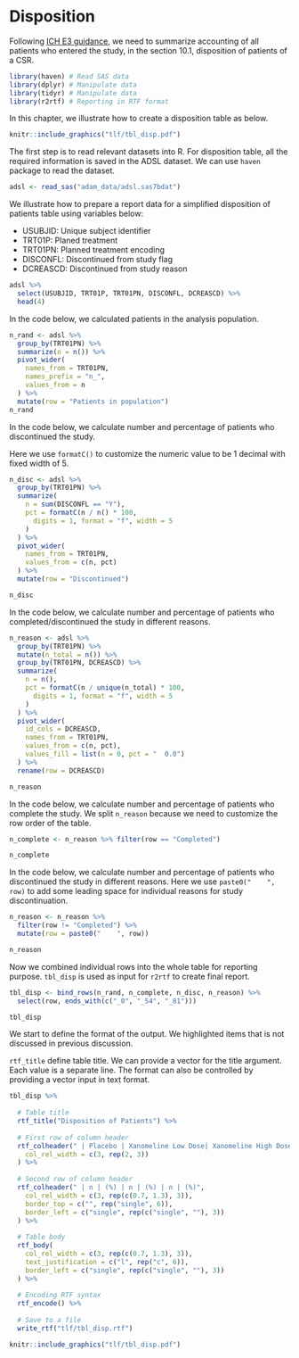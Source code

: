 # Disposition {#disposition}

Following [ICH E3 guidance](https://database.ich.org/sites/default/files/E3_Guideline.pdf),
we need to summarize accounting of all patients who entered the study, 
in the section 10.1, disposition of patients of a CSR. 

```r
library(haven) # Read SAS data
library(dplyr) # Manipulate data
library(tidyr) # Manipulate data
library(r2rtf) # Reporting in RTF format
```

In this chapter, we illustrate how to create a disposition table as below.

```r
knitr::include_graphics("tlf/tbl_disp.pdf")
```

The first step is to read relevant datasets into R. 
For disposition table, all the required information is saved in the ADSL dataset.
We can use `haven` package to read the dataset.

```r
adsl <- read_sas("adam_data/adsl.sas7bdat")
```

We illustrate how to prepare a report data for a simplified disposition 
of patients table using variables below: 

- USUBJID: Unique subject identifier 
- TRT01P: Planed treatment
- TRT01PN: Planned treatment encoding
- DISCONFL: Discontinued from study flag
- DCREASCD: Discontinued from study reason 

```r
adsl %>%
  select(USUBJID, TRT01P, TRT01PN, DISCONFL, DCREASCD) %>%
  head(4)
```
In the code below, we calculated patients in the analysis population. 

```r
n_rand <- adsl %>%
  group_by(TRT01PN) %>%
  summarize(n = n()) %>%
  pivot_wider(
    names_from = TRT01PN,
    names_prefix = "n_",
    values_from = n
  ) %>%
  mutate(row = "Patients in population")
n_rand
```
In the code below, we calculate number and percentage of patients who discontinued the study. 

Here we use `formatC()` to customize the numeric value to be 1 decimal with fixed width of 5. 

```r
n_disc <- adsl %>%
  group_by(TRT01PN) %>%
  summarize(
    n = sum(DISCONFL == "Y"),
    pct = formatC(n / n() * 100,
      digits = 1, format = "f", width = 5
    )
  ) %>%
  pivot_wider(
    names_from = TRT01PN,
    values_from = c(n, pct)
  ) %>%
  mutate(row = "Discontinued")

n_disc
```
In the code below, we calculate number and percentage of patients 
who completed/discontinued the study in different reasons. 

```r
n_reason <- adsl %>%
  group_by(TRT01PN) %>%
  mutate(n_total = n()) %>%
  group_by(TRT01PN, DCREASCD) %>%
  summarize(
    n = n(),
    pct = formatC(n / unique(n_total) * 100,
      digits = 1, format = "f", width = 5
    )
  ) %>%
  pivot_wider(
    id_cols = DCREASCD,
    names_from = TRT01PN,
    values_from = c(n, pct),
    values_fill = list(n = 0, pct = "  0.0")
  ) %>%
  rename(row = DCREASCD)

n_reason
```

In the code below, we calculate number and percentage of patients 
who complete the study. We split `n_reason` because we need to customize 
the row order of the table.

```r
n_complete <- n_reason %>% filter(row == "Completed")

n_complete
```
In the code below, we calculate number and percentage of patients 
who discontinued the study in different reasons. 
Here we use `paste0("    ", row)` to add some leading space for individual reasons for study discontinuation. 

```r
n_reason <- n_reason %>%
  filter(row != "Completed") %>%
  mutate(row = paste0("    ", row))

n_reason
```

Now we combined individual rows into the whole table for reporting purpose. 
`tbl_disp` is used as input for `r2rtf` to create final report. 

```r
tbl_disp <- bind_rows(n_rand, n_complete, n_disc, n_reason) %>%
  select(row, ends_with(c("_0", "_54", "_81")))

tbl_disp
```

We start to define the format of the output. We highlighted items that 
is not discussed in previous discussion.

`rtf_title` define table title. We can provide a vector for the title argument. 
Each value is a separate line. 
The format can also be controlled by providing a vector input in text format. 


```r
tbl_disp %>%
  
  # Table title
  rtf_title("Disposition of Patients") %>%
  
  # First row of column header
  rtf_colheader(" | Placebo | Xanomeline Low Dose| Xanomeline High Dose",
    col_rel_width = c(3, rep(2, 3))
  ) %>%
  
  # Second row of column header
  rtf_colheader(" | n | (%) | n | (%) | n | (%)",
    col_rel_width = c(3, rep(c(0.7, 1.3), 3)),
    border_top = c("", rep("single", 6)),
    border_left = c("single", rep(c("single", ""), 3))
  ) %>%
  
  # Table body
  rtf_body(
    col_rel_width = c(3, rep(c(0.7, 1.3), 3)),
    text_justification = c("l", rep("c", 6)),
    border_left = c("single", rep(c("single", ""), 3))
  ) %>%
  
  # Encoding RTF syntax
  rtf_encode() %>%
  
  # Save to a file
  write_rtf("tlf/tbl_disp.rtf")
```

```r
knitr::include_graphics("tlf/tbl_disp.pdf")
```
